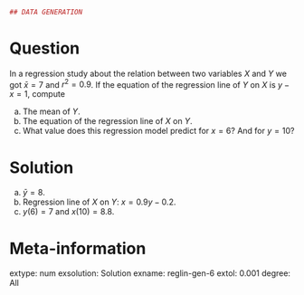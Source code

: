 
```r
## DATA GENERATION
```

Question
========
In a regression study about the relation between two variables $X$ and $Y$ we got $\bar x=7$ and $r^2=0.9$.
If the equation of the regression line of $Y$ on $X$ is $y-x=1$, compute

a. The mean of $Y$.
a. The equation of the regression line of $X$ on $Y$.
a. What value does this regression model predict for $x=6$? And for $y=10$?

Solution
========
a. $\bar y=8$.
a. Regression line of $X$ on $Y$: $x=0.9y-0.2$.
a. $y(6)=7$ and $x(10)=8.8$.

Meta-information 
================
extype: num
exsolution: Solution
exname: reglin-gen-6
extol: 0.001
degree: All
 
